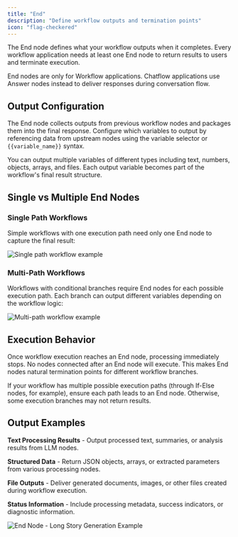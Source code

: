 ```yaml
---
title: "End"
description: "Define workflow outputs and termination points"
icon: "flag-checkered"
---
```


The End node defines what your workflow outputs when it completes. Every workflow application needs at least one End node to return results to users and terminate execution.

<Info>
  End nodes are only for Workflow applications. Chatflow applications use Answer nodes instead to deliver responses during conversation flow.
</Info>

## Output Configuration

The End node collects outputs from previous workflow nodes and packages them into the final response. Configure which variables to output by referencing data from upstream nodes using the variable selector or `{{variable_name}}` syntax.

You can output multiple variables of different types including text, numbers, objects, arrays, and files. Each output variable becomes part of the workflow's final result structure.

## Single vs Multiple End Nodes

### Single Path Workflows

Simple workflows with one execution path need only one End node to capture the final result:

<Frame caption="Single path workflow with one End node">
  <img src="https://assets-docs.dify.ai/dify-enterprise-mintlify/en/guides/workflow/node/9e43961344d318e09af8d64464d81774.png" alt="Single path workflow example" />
</Frame>

### Multi-Path Workflows

Workflows with conditional branches require End nodes for each possible execution path. Each branch can output different variables depending on the workflow logic:

<Frame caption="Multi-path workflow with multiple End nodes">
  <img src="https://assets-docs.dify.ai/dify-enterprise-mintlify/en/guides/workflow/node/3cb3f5fea376265bede0a4ac5bcc1ddc.png" alt="Multi-path workflow example" />
</Frame>

## Execution Behavior

Once workflow execution reaches an End node, processing immediately stops. No nodes connected after an End node will execute. This makes End nodes natural termination points for different workflow branches.

If your workflow has multiple possible execution paths (through If-Else nodes, for example), ensure each path leads to an End node. Otherwise, some execution branches may not return results.

## Output Examples

**Text Processing Results** - Output processed text, summaries, or analysis results from LLM nodes.

**Structured Data** - Return JSON objects, arrays, or extracted parameters from various processing nodes.

**File Outputs** - Deliver generated documents, images, or other files created during workflow execution.

**Status Information** - Include processing metadata, success indicators, or diagnostic information.

<Frame caption="Complex workflow output example">
  <img src="https://assets-docs.dify.ai/dify-enterprise-mintlify/en/guides/workflow/node/a103792790447c1725c1da1176334cae.png" alt="End Node - Long Story Generation Example" />
</Frame>

